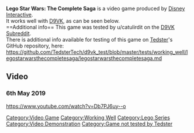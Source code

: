 <strong>Lego Star Wars: The Complete Saga</strong> is a video game produced by [[Disney Interactive]].
<br />
It works well with [[D9VK]], as can be seen below.
<br />
==Additional info==
This game was tested by u/catulirdit on the [[D9VK Subreddit]].
<br />
There is additional info available for testing of this game on [[User:Tedster|Tedster]]'s GitHub repository, here:
<br />
https://github.com/TedsterTech/d9vk_test/blob/master/tests/working_well/legostarwarsthecompletesaga/legostarwarsthecompletesaga.md
==Video==
===6th May 2019===
<youtube>https://www.youtube.com/watch?v=Db7PJ6uy--o</youtube>

[[Category:Video Game]]
[[Category:Working Well]]
[[Category:Lego Series]]
[[Category:Video Demonstration]]
[[Category:Game not tested by Tedster]]
